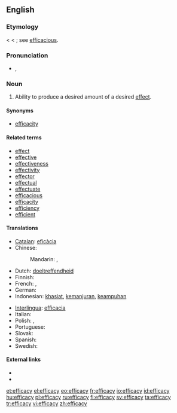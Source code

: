 ==English==

===Etymology===
< {{etyl|la}} {{term|efficacia||efficacy}} < {{term|efficax||efficacious}}; see [[efficacious]].

===Pronunciation===
* {{IPA|/ˈɛf.ɪ.kə.si/}}, {{SAMPA|/"Ef.I.k@.si/}}

===Noun===
{{en-noun|-}}

# {{uncountable}} Ability to produce a desired amount of a desired [[effect]].

====Synonyms====
* [[efficacity]]

====Related terms====
* [[effect]]
* [[effective]]
* [[effectiveness]]
* [[effectivity]]
* [[effector]]
* [[effectual]]
* [[effectuate]]
* [[efficacious]]
* [[efficacity]]
* [[efficiency]]
* [[efficient]]

====Translations====
{{trans-top|ability to produce effect}}
* [[Catalan]]: [[eficàcia]] {{f}} 
* Chinese:
*: Mandarin: {{t|zh|功效|tr=[[gōngxiào]]|sc=Hani}}, {{t|zh|效力|tr=[[xiàolì]]|sc=Hani}}
* Dutch: [[doeltreffendheid]]
* Finnish: {{t-|fi|tehokkuus}}
* French: {{t|fr|efficience|f}}, {{t+|fr|efficacité|f}}
* German: {{t-|de|Wirksamkeit|f}}
* Indonesian: [[khasiat]], [[manjur|kemanjuran]], [[ampuh|keampuhan]]
{{trans-mid}}
* [[Interlingua]]: [[efficacia]]
* Italian: {{t+|it|efficacia|f}}
* Polish: {{t|pl|efektywność|f}}, {{t|pl|skuteczność|f}}
* Portuguese: {{t+|pt|eficácia|f}}
* Slovak: {{t|sk|efektívnosť|f}}
* Spanish: {{t+|es|eficacia|f}}
* Swedish: {{t+|sv|effektivitet|f}}
{{trans-bottom}}

====External links====
* {{R:Webster 1913}}
* {{R:Century 1911}}

[[et:efficacy]]
[[el:efficacy]]
[[eo:efficacy]]
[[fr:efficacy]]
[[io:efficacy]]
[[id:efficacy]]
[[hu:efficacy]]
[[pl:efficacy]]
[[ru:efficacy]]
[[fi:efficacy]]
[[sv:efficacy]]
[[ta:efficacy]]
[[tr:efficacy]]
[[vi:efficacy]]
[[zh:efficacy]]